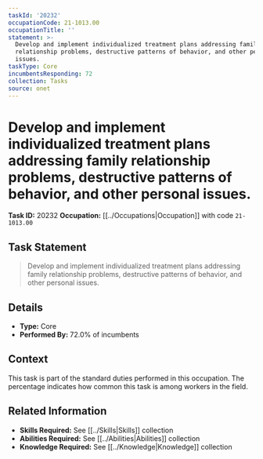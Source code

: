 ```yaml
---
taskId: '20232'
occupationCode: 21-1013.00
occupationTitle: ''
statement: >-
  Develop and implement individualized treatment plans addressing family
  relationship problems, destructive patterns of behavior, and other personal
  issues.
taskType: Core
incumbentsResponding: 72
collection: Tasks
source: onet
---
```

# Develop and implement individualized treatment plans addressing family relationship problems, destructive patterns of behavior, and other personal issues.

**Task ID:** 20232
**Occupation:** [[../Occupations|Occupation]] with code `21-1013.00`

## Task Statement

> Develop and implement individualized treatment plans addressing family relationship problems, destructive patterns of behavior, and other personal issues.

## Details

- **Type:** Core
- **Performed By:** 72.0% of incumbents

## Context

This task is part of the standard duties performed in this occupation. The percentage indicates how common this task is among workers in the field.

## Related Information

- **Skills Required:** See [[../Skills|Skills]] collection
- **Abilities Required:** See [[../Abilities|Abilities]] collection
- **Knowledge Required:** See [[../Knowledge|Knowledge]] collection
